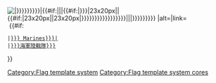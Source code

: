 <span class="flagicon">[[File:{{{flag alias-marines-{{{variant}}}|{{{flag alias-{{{variant}}}|{{{flag alias-marines|{{{flag alias}}}}}}}}}}}}|{{#if:{{{size|}}}|{{{size}}}|{{{size flag alias-marines-{{{variant}}}|{{#if:{{{flag alias-marines-{{{variant}}}|}}}|23x20px|{{{size flag alias-{{{variant}}}|{{#if:{{{variant|}}}|23x20px|{{{size flag alias-marines|{{#if:{{{flag alias-marines|}}}|23x20px|{{{size flag alias|23x20px}}}}}}}}}}}}}}}}}}}}|{{{border-marines-{{{variant}}}|{{{border-{{{variant}}}|{{{border-marines|{{{border|border}}}}}}}}}}}} |alt=|link=]]&nbsp;</span>{{#if: {{{name|}}}
 |[[{{{link alias-marines|{{{shortname alias|{{{alias}}}}}} Marines}}}|{{{name}}}]]
 |[[{{{link alias-marines|{{{shortname alias|{{{alias}}}}}}海軍陸戰隊}}}]]
}}<noinclude>
{{Documentation|content=This is a meta-template used internally by [[Template:Marines]]. It is not intended to be transcluded directly from the main article space.}}
[[Category:Flag template system]]
[[Category:Flag template system cores]]
</noinclude>